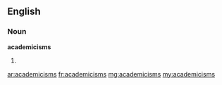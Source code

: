 ==English==

===Noun===
'''academicisms'''

# {{plural of|academicism}}

[[ar:academicisms]]
[[fr:academicisms]]
[[mg:academicisms]]
[[my:academicisms]]